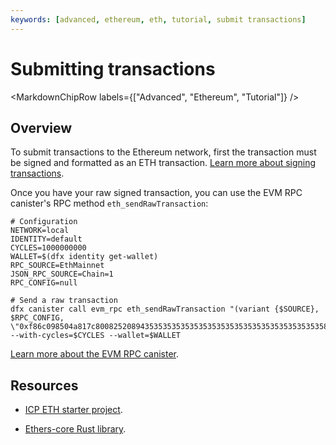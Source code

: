 ```yaml
---
keywords: [advanced, ethereum, eth, tutorial, submit transactions]
---
```



# Submitting transactions

<MarkdownChipRow labels={["Advanced", "Ethereum", "Tutorial"]} />

## Overview

To submit transactions to the Ethereum network, first the transaction must be signed and formatted as an ETH transaction. [Learn more about signing transactions](signing-transactions.mdx).

Once you have your raw signed transaction, you can use the EVM RPC canister's RPC method `eth_sendRawTransaction`:

```
# Configuration
NETWORK=local
IDENTITY=default
CYCLES=1000000000
WALLET=$(dfx identity get-wallet)
RPC_SOURCE=EthMainnet
JSON_RPC_SOURCE=Chain=1
RPC_CONFIG=null

# Send a raw transaction
dfx canister call evm_rpc eth_sendRawTransaction "(variant {$SOURCE}, $RPC_CONFIG, \"0xf86c098504a817c800825208943535353535353535353535353535353535353535880de0b6b3a76400008025a028ef61340bd939bc2195fe537567866003e1a15d3c71ff63e1590620aa636276a067cbe9d8997f761aecb703304b3800ccf555c9f3dc64214b297fb1966a3b6d83\")" --with-cycles=$CYCLES --wallet=$WALLET
```

[Learn more about the EVM RPC canister](/docs/current/developer-docs/multi-chain/ethereum/using-eth/evm-rpc).

## Resources

- [ICP ETH starter project](https://github.com/dfinity/icp-eth-starter).

- [Ethers-core Rust library](https://github.com/gakonst/ethers-rs).